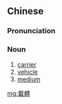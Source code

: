 {{also|载体}}
==Chinese==
{{zh-forms|s=载体}}

===Pronunciation===
{{zh-pron
|m=zàitǐ,zǎitǐ,1nb=literary, standard,2nb=colloquial
|c=zoi3 tai2
|cat=n
}}

===Noun===
{{zh-noun}}

# [[carrier]]
# [[vehicle]]
# [[medium]]
#: {{zh-x|書寫 載體|written '''medium'''}}

[[mg:載體]]